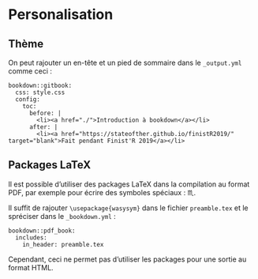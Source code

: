 # Personalisation

## Thème 


On peut rajouter un en-tête et un pied de sommaire dans le `_output.yml` comme ceci :

```
bookdown::gitbook:
  css: style.css
  config:
    toc:
      before: |
        <li><a href="./">Introduction à bookdown</a></li>
      after: |
        <li><a href="https://stateofther.github.io/finistR2019/" target="blank">Fait pendant Finist'R 2019</a></li>
```


## Packages LaTeX

Il est possible d'utiliser des packages LaTeX dans la compilation au format PDF, par exemple pour écrire des symboles spéciaux : $\scorpio$. 

Il suffit de rajouter `\usepackage{wasysym}` dans le fichier `preamble.tex` et le spréciser dans le `_bookdown.yml` :

```
bookdown::pdf_book:
  includes:
    in_header: preamble.tex
```

Cependant, ceci ne permet pas d'utiliser les packages pour une sortie au format HTML. 